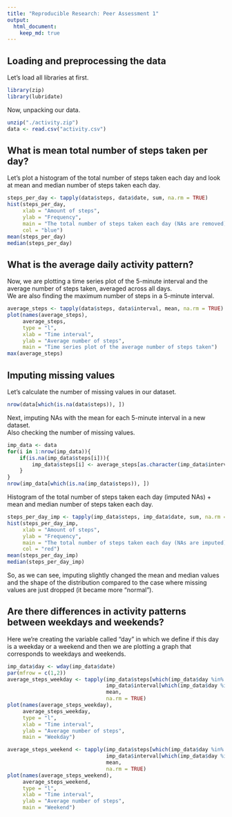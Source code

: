 ```yaml
---
title: "Reproducible Research: Peer Assessment 1"
output: 
  html_document:
    keep_md: true
---
```



## Loading and preprocessing the data

Let's load all libraries at first.
```r
library(zip)
library(lubridate)
```

Now, unpacking our data.
```r
unzip("./activity.zip")
data <- read.csv("activity.csv")
```

## What is mean total number of steps taken per day?

Let's plot a histogram of the total number of steps taken each day and look at mean and median number of steps taken each day.
```r
steps_per_day <- tapply(data$steps, data$date, sum, na.rm = TRUE)
hist(steps_per_day,
     xlab = "Amount of steps",
     ylab = "Frequency",
     main = "The total number of steps taken each day (NAs are removed)",
     col = "blue")
mean(steps_per_day)
median(steps_per_day)
```

## What is the average daily activity pattern?

Now, we are plotting a time series plot of the 5-minute interval and the average number of steps taken, averaged across all days.  
We are also finding the maximum number of steps in a 5-minute interval.
```r
average_steps <- tapply(data$steps, data$interval, mean, na.rm = TRUE)
plot(names(average_steps),
     average_steps,
     type = "l",
     xlab = "Time interval",
     ylab = "Average number of steps",
     main = "Time series plot of the average number of steps taken")
max(average_steps)
```

## Imputing missing values

Let's calculate the number of missing values in our dataset.
```r
nrow(data[which(is.na(data$steps)), ])
```

Next, imputing NAs with the mean for each 5-minute interval in a new dataset.  
Also checking the number of missing values.
```r
imp_data <- data
for(i in 1:nrow(imp_data)){
    if(is.na(imp_data$steps[i])){
        imp_data$steps[i] <- average_steps[as.character(imp_data$interval[i])]
    }
}
nrow(imp_data[which(is.na(imp_data$steps)), ])
```

Histogram of the total number of steps taken each day (imputed NAs) + mean and median number of steps taken each day.
```r
steps_per_day_imp <- tapply(imp_data$steps, imp_data$date, sum, na.rm = TRUE)
hist(steps_per_day_imp,
     xlab = "Amount of steps",
     ylab = "Frequency",
     main = "The total number of steps taken each day (NAs are imputed)",
     col = "red")
mean(steps_per_day_imp)
median(steps_per_day_imp)
```
So, as we can see, imputing slightly changed the mean and median values and the shape of the distribution compared to the case where missing values are just dropped (it became more "normal").

## Are there differences in activity patterns between weekdays and weekends?

Here we're creating the variable called "day" in which we define if this day is a weekday or a weekend and then we are plotting a graph that corresponds to weekdays and weekends.
```r
imp_data$day <- wday(imp_data$date)
par(mfrow = c(1,2))
average_steps_weekday <- tapply(imp_data$steps[which(imp_data$day %in% c(2,3,4,5,6))],
                                imp_data$interval[which(imp_data$day %in% c(2,3,4,5,6))],
                                mean,
                                na.rm = TRUE)
plot(names(average_steps_weekday),
     average_steps_weekday,
     type = "l",
     xlab = "Time interval",
     ylab = "Average number of steps",
     main = "Weekday")

average_steps_weekend <- tapply(imp_data$steps[which(imp_data$day %in% c(1,7))],
                                imp_data$interval[which(imp_data$day %in% c(1,7))],
                                mean,
                                na.rm = TRUE)
plot(names(average_steps_weekend),
     average_steps_weekend,
     type = "l",
     xlab = "Time interval",
     ylab = "Average number of steps",
     main = "Weekend")
```